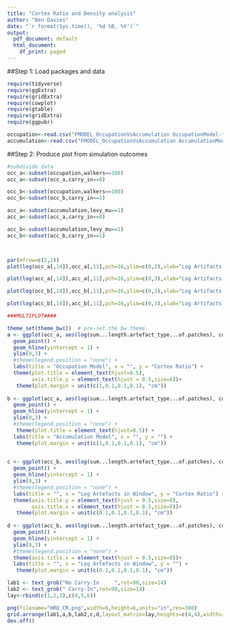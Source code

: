 ---
title: "Cortex Ratio and Density analysis"
author: "Ben Davies"
date: "`r format(Sys.time(), '%d %B, %Y')`"
output:
  pdf_document: default
  html_document:
    df_print: paged
---

##Step 1: Load packages and data

```{r}
require(tidyverse)
require(ggExtra)
require(gridExtra)
require(cowplot)
require(gtable)
require(gridExtra)
require(ggpubr)

occupation<-read.csv("FMODEL_OccupationVsAccumulation OccupationModel-table.csv",stringsAsFactors = FALSE,skip=6)
accumulation<-read.csv("FMODEL_OccupationVsAccumulation AccumulationModel-table.csv",stringsAsFactors = FALSE,skip=6)
```


##Step 2: Produce plot from simulation outcomes

```{r}

#subdivide data
occ_a<-subset(occupation,walkers==100)
occ_a<-subset(occ_a,carry_in==0)

occ_b<-subset(occupation,walkers==100)
occ_b<-subset(occ_b,carry_in==1)

acc_a<-subset(accumulation,levy_mu==1)
acc_a<-subset(acc_a,carry_in==0)

acc_b<-subset(accumulation,levy_mu==1)
acc_b<-subset(acc_b,carry_in==1)



par(mfrow=c(2,2))
plot(log(occ_a[,14]),occ_a[,11],pch=16,ylim=c(0,2),xlab="Log Artifacts in Window",ylab="Cortex Ratio", main="Occupation Model (No Carry In)")

plot(log(acc_a[,14]),acc_a[,11],pch=16,ylim=c(0,3),xlab="Log Artifacts in Window",ylab="Cortex Ratio",main="Accumulation Model (No Carry In)")

plot(log(occ_b[,14]),occ_b[,11],pch=16,ylim=c(0,3),xlab="Log Artifacts in Window",ylab="Cortex Ratio", main="Occupation Model (Carry In)")

plot(log(acc_b[,14]),acc_b[,11],pch=16,ylim=c(0,3),xlab="Log Artifacts in Window",ylab="Cortex Ratio",main="Accumulation Model (Carry In)")

###MULTIPLOT####

theme_set(theme_bw())  # pre-set the bw theme.
a <- ggplot(occ_a, aes(log(sum...length.artefact_type...of.patches), cortex_ratio)) + 
  geom_point() + 
  geom_hline(yintercept = 1) +
  ylim(0,3) +
  #theme(legend.position = "none") +
  labs(title = "Occupation Model", x = "", y = "Cortex Ratio") +
  theme(plot.title = element_text(hjust=0.5),
        axis.title.y = element_text(hjust = 0.5,size=8))+
   theme(plot.margin = unit(c(1,0.1,0.1,0.1), "cm"))
 
b <- ggplot(acc_a, aes(log(sum...length.artefact_type...of.patches), cortex_ratio)) + 
  geom_point() + 
  geom_hline(yintercept = 1) +
  ylim(0,3) +
  #theme(legend.position = "none") +
   theme(plot.title = element_text(hjust=0.5)) +
  labs(title = "Accumulation Model", x = "", y = "") +
   theme(plot.margin = unit(c(1,0.1,0.1,0.1), "cm"))
 

c <- ggplot(occ_b, aes(log(sum...length.artefact_type...of.patches), cortex_ratio)) + 
  geom_point() + 
  geom_hline(yintercept = 1) +
  ylim(0,3) +
  #theme(legend.position = "none") +
  labs(title = "", x = "Log Artefacts in Window", y = "Cortex Ratio") +
  theme(axis.title.y = element_text(hjust = 0.5,size=8),
        axis.title.x = element_text(hjust = 0.5,size=8))+
   theme(plot.margin = unit(c(0.1,0.1,0.1,0.1), "cm"))
 
d <- ggplot(acc_b, aes(log(sum...length.artefact_type...of.patches), cortex_ratio)) + 
  geom_point() + 
  geom_hline(yintercept = 1) +
  ylim(0,3) +
  #theme(legend.position = "none") +
  theme(axis.title.x = element_text(hjust = 0.5,size=8))+
  labs(title = "", x = "Log Artefacts in Window", y = "") +
   theme(plot.margin = unit(c(0.1,0.1,0.1,0.1), "cm"))

lab1 <- text_grob("No Carry-In     ",rot=90,size=14) 
lab2 <- text_grob(" Carry-In",rot=90,size=14)
lay<-rbind(c(1,2,3),c(4,5,6))

png(filename="HRQ_CR.png",width=6,height=6,units="in",res=300)
grid.arrange(lab1,a,b,lab2,c,d,layout_matrix=lay,heights=c(4,4),widths=c(0.5,4,4))
dev.off() 

```



